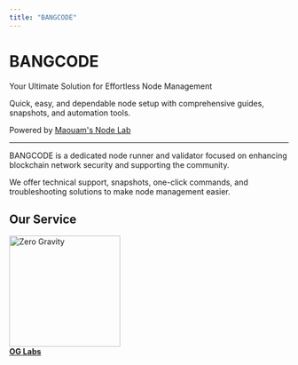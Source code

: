 ```yaml
---
title: "BANGCODE"
---
```


# BANGCODE

Your Ultimate Solution for Effortless Node Management

Quick, easy, and dependable node setup with comprehensive guides, snapshots, and automation tools.

Powered by [Maouam's Node Lab](https://maouam.nodelab.my.id/)

___

BANGCODE is a dedicated node runner and validator focused on enhancing blockchain network security and supporting the community.

We offer technical support, snapshots, one-click commands, and troubleshooting solutions to make node management easier.

## Our Service

<div class="project-grid">
  <a href="/0g-labs/" class="project-card">
    <img src="/img/0g.png" alt="Zero Gravity" width="200" height="200" />
    <div class="project-info">
      <strong>OG Labs</strong>
    </div>
  </a>
</div>

